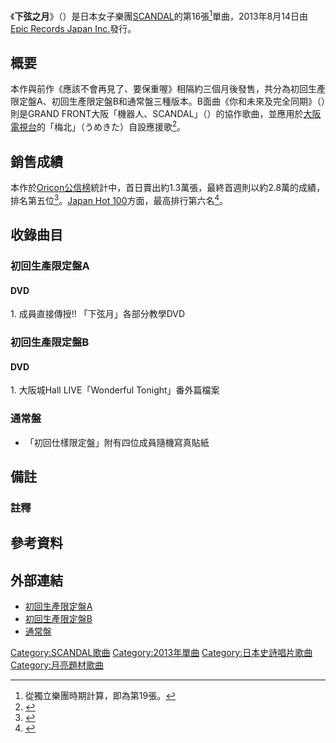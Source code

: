 {{Infobox Single 
| Name            = 下弦之月
| Artist          = [[SCANDAL|SCANDAL]]
| Album           = 
| A-side          =
| B-side          = 你和未來及完全同期<br/>（{{lang|ja|キミと未来と完全同期}}）
| Released        = 2013年8月14日
| Format          = [[單曲|單曲]]
| Recorded        = 2013年<br/>{{JPN}}
| Genre           = [[J-POP|J-POP]]
| Length          = 
| Label           = [[Epic_Records_Japan_Inc.|Epic Records Japan Inc.]]<br/>ESCL-4081~4082（初回盤A）<br/>ESCL-4083~4084（初回盤B）<br/>ESCL-4085（通常盤）
| Writer          = 山口高始（作詞、作曲#1）<br/>TOMOMI（作詞#2）<br/>篤志（作曲#2）
| Producer        = 
| Certification   =
| Chart position  = * 週榜第5名<small>（[[Oricon公信榜|Oricon]]）</small>
* 第6名<small>（[[Billboard_JAPAN|Billboard JAPAN Hot 100]]）</small>
| Last single     = [[應該不會再見了、要保重喔|應該不會再見了、要保重喔]]<br/>（2013年）
| This single     = '''下弦之月'''<br/>（2013年）
| Next single     = [[OVER_DRIVE|OVER DRIVE]]<br/>（2013年）
| Misc = 
}}
《'''下弦之月'''》（{{lang-ja|下弦の月}}）是日本女子樂團[[SCANDAL|SCANDAL]]的第16張<ref group="注">從獨立樂團時期計算，即為第19張。</ref>單曲，2013年8月14日由[[Epic_Records_Japan_Inc.|Epic Records Japan Inc.]]發行。

== 概要 ==
本作與前作《應該不會再見了、要保重喔》相隔約三個月後發售，共分為初回生產限定盤A、初回生產限定盤B和通常盤三種版本。B面曲《你和未來及完全同期》（{{lang|ja|キミと未来と完全同期}}）則是GRAND FRONT大阪「機器人、SCANDAL」（{{lang|ja|ロボット・スキャンダル}}）的協作歌曲，並應用於[[大阪電視台|大阪電視台]]的「梅北」（うめきた）自設應援歌<ref>{{Cite web |title=SCANDAL 最新ビジュアル公開、新作初回盤には好評のメンバー直伝教則も |url=http://headlines.yahoo.co.jp/hl?a=20130710-00013743-exp-musi |publisher=[[Billboard_JAPAN|Billboard JAPAN]] |date=2013-07-10 |accessdate=2013-08-23 |archiveurl=https://archive.is/20130823035321/http://headlines.yahoo.co.jp/hl?a=20130710-00013743-exp-musi |archivedate=2013-08-23 |deadurl=yes }}</ref>。

== 銷售成績 ==
本作於[[Oricon公信榜|Oricon公信榜]]統計中，首日賣出約1.3萬張，最終首週則以約2.8萬的成績，排名第五位<ref>{{Cite web |title=SCANDAL 中田ヤスタカ＆古坂大魔王＆リリー・フランキーとの豪華コラボ作品発表 |url=http://headlines.yahoo.co.jp/hl?a=20130821-00014530-exp-musi |publisher=[[Billboard_JAPAN|Billboard JAPAN]] |date=2013-08-21 |accessdate=2013-08-23 |archiveurl=https://archive.is/20130823035333/http://headlines.yahoo.co.jp/hl?a=20130821-00014530-exp-musi |archivedate=2013-08-23 |deadurl=yes }}</ref>。[[Billboard_JAPAN|Japan Hot 100]]方面，最高排行第六名<ref>{{Cite web |title=キスマイ「キミとのキセキ」76位から1位にジャンプ・アップ！ |url=http://headlines.yahoo.co.jp/hl?a=20130821-00014534-exp-musi |publisher=[[Billboard_JAPAN|Billboard JAPAN]] |date=2013-08-21 |accessdate=2013-08-23 |archiveurl=https://archive.is/20130823035332/http://headlines.yahoo.co.jp/hl?a=20130821-00014534-exp-musi |archivedate=2013-08-23 |deadurl=yes }}</ref>。

== 收錄曲目 ==
=== 初回生產限定盤A ===
{{tracklist
| headline        = 初回生產限定盤A
| extra_column    = 編曲
| title1          = 下弦之月
| lyrics1         = 山口高始
| music1          = 山口高始
| extra1          = 山口高始
| length1         = 3:37
| title2          = 你和未來及完全同期
| lyrics2         = TOMOMI
| music2          = 篤志
| extra2          = 篤志
| length2         = 4:37
| title3          = 下弦之月（Instrumental）
| lyrics3         = －
| music3          = －
| extra3          = －
| length3         =
}}

==== DVD ====
1. 成員直接傳授!! 「下弦月」各部分教學DVD

=== 初回生產限定盤B ===
{{tracklist
| headline        = 初回生產限定盤B
| extra_column    = 編曲
| title1          = 下弦之月
| lyrics1         = 山口高始
| music1          = 山口高始
| extra1          = 山口高始
| length1         = 3:37
| title2          = 你和未來及完全同期
| lyrics2         = TOMOMI
| music2          = 篤志
| extra2          = 篤志
| length2         = 4:37
| title3          = 下弦之月（Instrumental）
| lyrics3         = －
| music3          = －
| extra3          = －
| length3         =
}}

==== DVD ====
1. 大阪城Hall LIVE「Wonderful Tonight」番外篇檔案

=== 通常盤 ===
{{tracklist
| headline        = 通常盤
| extra_column    = 編曲
| title1          = 下弦之月
| lyrics1         = 山口高始
| music1          = 山口高始
| extra1          = 山口高始
| length1         = 3:37
| title2          = 你和未來及完全同期
| lyrics2         = TOMOMI
| music2          = 篤志
| extra2          = 篤志
| length2         = 4:37
| title3          = 下弦之月（Instrumental）
| lyrics3         = －
| music3          = －
| extra3          = －
| length3         =
}}

* 「初回仕樣限定盤」附有四位成員隨機寫真貼紙

== 備註 ==
=== 註釋 ===
{{Reflist|group=注}}

== 參考資料 ==
{{Reflist}}

== 外部連結 ==
* [http://www.sonymusic.co.jp/artist/scandal/discography/ESCL-4081 初回生產限定盤A]{{Wayback|url=http://www.sonymusic.co.jp/artist/scandal/discography/ESCL-4081 |date=20180928175417 }} {{ja icon}}
* [http://www.sonymusic.co.jp/artist/scandal/discography/ESCL-4083 初回生產限定盤B]{{Wayback|url=http://www.sonymusic.co.jp/artist/scandal/discography/ESCL-4083 |date=20180928175739 }} {{ja icon}}
* [http://www.sonymusic.co.jp/artist/scandal/discography/ESCL-4085 通常盤]{{Wayback|url=http://www.sonymusic.co.jp/artist/scandal/discography/ESCL-4085 |date=20180928180027 }} {{ja icon}}

{{SCANDAL}}

{{DEFAULTSORT:kagennotsuki}}
[[Category:SCANDAL歌曲|Category:SCANDAL歌曲]]
[[Category:2013年單曲|Category:2013年單曲]]
[[Category:日本史詩唱片歌曲|Category:日本史詩唱片歌曲]]
[[Category:月亮題材歌曲|Category:月亮題材歌曲]]